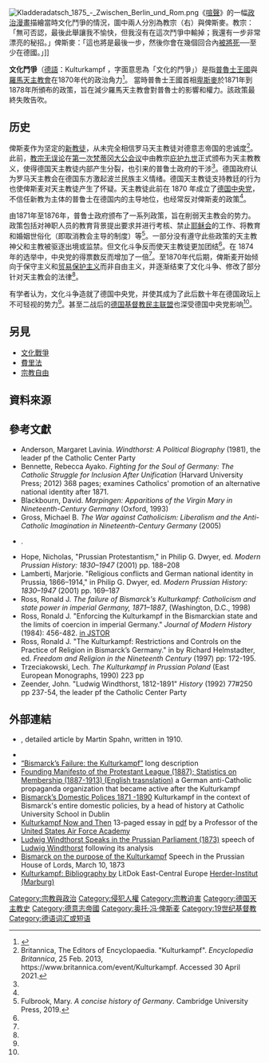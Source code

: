 {{not|無產階級文化大革命}}
[[File:Kladderadatsch_1875_-_Zwischen_Berlin_und_Rom.png|thumb]]《[[喧聲|喧聲]]》的一幅[[政治漫畫|政治漫畫]]描繪當時文化鬥爭的情況，圖中兩人分別為教宗（右）與俾斯麥。教宗：「無可否認，最後此舉讓我不愉快，但我沒有在這次鬥爭中輸掉；我還有一步非常漂亮的秘招。」俾斯麥：「這也將是最後一步，然後你會在幾個回合內[[將死|被將死]]──至少在德國。」]]

'''文化鬥爭'''（[[德語|德語]]：Kulturkampf ，字面意思為「文化的鬥爭」）是指[[普魯士王國|普魯士王國]]與[[羅馬天主教會|羅馬天主教會]]在1870年代的政治角力<ref>{{cite book|author=David Blackbourn|title=The Long Nineteenth Century: A History of Germany, 1780-1918|url=http://books.google.com/books?id=7ANoAAAAMAAJ|year=1997|publisher=Oxford University Press|page=262}}</ref>。 當時普魯士王國首相[[奥托·冯·俾斯麦|卑斯麥]]於1871年到1878年所頒布的政策，旨在減少羅馬天主教會對普魯士的影響和權力。該政策最終失敗告吹。

==历史==
俾斯麦作为坚定的[[新教|新教徒]]，从未完全相信罗马天主教徒对德意志帝国的忠诚度<ref name=":0">Britannica, The Editors of Encyclopaedia. "Kulturkampf". ''Encyclopedia Britannica'', 25 Feb. 2013, <nowiki>https://www.britannica.com/event/Kulturkampf</nowiki>. Accessed 30 April 2021.</ref>。此前，[[教宗無謬誤|教宗无误论]]在[[第一次梵蒂岡大公會議|第一次梵蒂冈大公会议]]中由教宗[[庇護九世|庇护九世]]正式颁布为天主教教义，使得德国天主教徒内部产生分裂，也引来的普鲁士政府的干涉<ref name=":0" />。德国政府认为罗马天主教会在德国东方激起波兰民族主义情绪。德国天主教徒支持教廷的行为也使俾斯麦对天主教徒产生了怀疑。天主教徒此前在 1870 年成立了[[德國中央黨|德国中央党]]，不信任新教为主体的普鲁士在德国内的主导地位，也经常反对俾斯麦的政策<ref name=":0" />。

由1871年至1876年，普鲁士政府颁布了一系列政策，旨在削弱天主教会的势力。政策包括对神职人员的教育背景提出要求并进行考核、禁止[[耶稣会|耶稣会]]的工作、将教育和婚姻世俗化（即取消教会主导的制度）等<ref name=":1">Fulbrook, Mary. ''A concise history of Germany''. Cambridge University Press, 2019.</ref>。一部分没有遵守此些政策的天主教神父和主教被驱逐出境或监禁。但文化斗争反而使天主教徒更加团结<ref name=":1" />。在 1874 年的选举中，中央党的得票数反而增加了一倍<ref name=":1" />。至1870年代后期，俾斯麦开始倾向于保守主义和[[贸易保护主义|贸易保护主义]]而非自由主义，并逐渐结束了文化斗争、修改了部分针对天主教会的法律<ref name=":1" />。

有学者认为，文化斗争造就了德国中央党，并使其成为了此后数十年在德国政坛上不可轻视的势力<ref name=":1" />。甚至二战后的[[德国基督教民主联盟|德国基督教民主联盟]]也深受德国中央党影响<ref name=":1" />。

==另見==
* [[文化戰爭|文化戰爭]]
* [[費里法|費里法]]
* [[宗教自由|宗教自由]]

==資料來源==
{{reflist|30em}}

==參考文獻==
{{refbegin}}
* Anderson,  Margaret Lavinia. ''Windthorst: A Political Biography'' (1981), the leader pf the Catholic Center Party
* Bennette, Rebecca Ayako. ''Fighting for the Soul of Germany: The Catholic Struggle for Inclusion After Unification'' (Harvard University Press; 2012) 368 pages; examines Catholics' promotion of an alternative national identity after 1871.
* Blackbourn, David. ''Marpingen: Apparitions of the Virgin Mary in Nineteenth-Century Germany'' (Oxford, 1993)
* Gross, Michael B. ''The War against Catholicism: Liberalism and the Anti-Catholic Imagination in Nineteenth-Century Germany'' (2005)
* {{Citation | last = Hollyday | first = FBM | title = Bismarck | series = Great Lives Observed | publisher = Prentice-Hall | year = 1970}}.
* Hope, Nicholas,  "Prussian Protestantism," in Philip G. Dwyer, ed. ''Modern Prussian History: 1830–1947'' (2001) pp. 188–208
*Lamberti, Marjorie.  "Religious conflicts and German national identity in Prussia, 1866–1914," in Philip G. Dwyer, ed. ''Modern Prussian History: 1830–1947'' (2001) pp. 169–187
* Ross, Ronald J.  ''The failure of Bismarck's Kulturkampf: Catholicism and state power in imperial Germany, 1871–1887'', (Washington, D.C., 1998)
* Ross, Ronald J. "Enforcing the Kulturkampf in the Bismarckian state and the limits of coercion in imperial Germany." ''Journal of Modern History'' (1984): 456-482. [http://www.jstor.org.proxy.cc.uic.edu/stable/1880020 in JSTOR]
* Ross, Ronald J. "The Kulturkampf: Restrictions and Controls on the Practice of Religion in Bismarck’s Germany." in by Richard Helmstadter, ed. ''Freedom and Religion in the Nineteenth Century'' (1997) pp: 172-195.
*  Trzeciakowski, Lech. ''The Kulturkampf in Prussian Poland'' (East European Monographs, 1990) 223 pp
* Zeender, John. "Ludwig Windthorst, 1812-1891" ''History'' (1992) 77#250 pp 237-54, the leader pf the Catholic Center Party

{{refend}}

==外部連結==
*{{Cite CE1913|wstitle=Kulturkampf |short=x}}, detailed article by Martin Spahn, written in 1910.
*{{Cite NIE|wstitle=Kulturkampf |year=1905 |short=x}}
*[http://members.aol.com/megxyz/heather.html “Bismarck’s Failure: the Kulturkampf”] {{Wayback|url=http://members.aol.com/megxyz/heather.html |date=20080603010451 }} long description
* [http://germanhistorydocs.ghi-dc.org/sub_document.cfm?document_id=1792 Founding Manifesto of the Protestant League (1887); Statistics on Membership (1887-1913) (English trasnslation)] {{Wayback|url=http://germanhistorydocs.ghi-dc.org/sub_document.cfm?document_id=1792 |date=20210312202018 }} a German anti-Catholic propaganda organization that became active after the Kulturkampf
*[http://www.historyhome.co.uk/europe/bisdom.htm Bismarck’s Domestic Polices 1871 -1890] {{Wayback|url=http://www.historyhome.co.uk/europe/bisdom.htm |date=20201211051936 }} Kulturkampf in the context of Bismarck's entire domestic policies, by a head of history at Catholic University School in Dublin
*[https://web.archive.org/web/20051108200950/http://www.wlajournal.com/12_1/Boxwell.pdf Kulturkampf Now and Then] 13-paged essay in [[Portable_Document_Format|pdf]] by a Professor of the [[United_States_Air_Force_Academy|United States Air Force Academy]]
*[http://h-net.org/~german/gtext/kaiserreich/windhorst.html Ludwig Windthorst Speaks in the Prussian Parliament (1873)] {{Wayback|url=http://h-net.org/~german/gtext/kaiserreich/windhorst.html |date=20140228064415 }} speech of [[Ludwig_Windthorst|Ludwig Windthorst]] following its analysis
*[http://www.zum.de/psm/imperialismus/bismarck3e.php Bismarck on the purpose of the Kulturkampf] {{Wayback|url=http://www.zum.de/psm/imperialismus/bismarck3e.php |date=20210312202055 }} Speech in the Prussian House of Lords, March 10, 1873
* [http://www.litdok.de/cgi-bin/litdok?lang=en&t_multi=x&v_0=THS&q_0=kulturkampf+(1871-1887)%0F Kulturkampf: Bibliography by] {{Wayback|url=http://www.litdok.de/cgi-bin/litdok?lang=en&t_multi=x&v_0=THS&q_0=kulturkampf+(1871-1887)%0F |date=20130731194955 }} LitDok East-Central Europe [[Herder-Institut_(Marburg)|Herder-Institut (Marburg)]]
{{Authority control}}
[[Category:宗教與政治|Category:宗教與政治]]
[[Category:侵犯人權|Category:侵犯人權]]
[[Category:宗教迫害|Category:宗教迫害]]
[[Category:德国天主教史|Category:德国天主教史]]
[[Category:德意志帝國|Category:德意志帝國]]
[[Category:奥托·冯·俾斯麦|Category:奥托·冯·俾斯麦]]
[[Category:19世纪基督教|Category:19世纪基督教]]
[[Category:德语词汇或短语|Category:德语词汇或短语]]